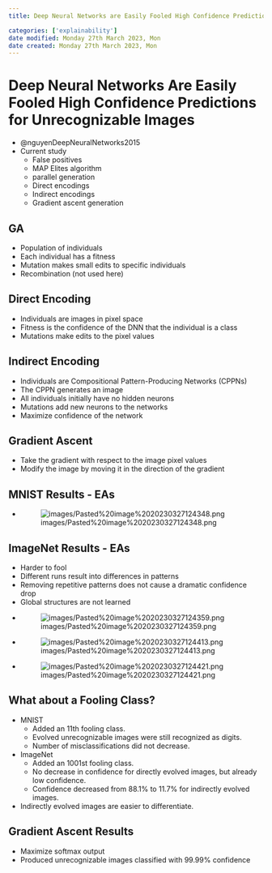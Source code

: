 ```yaml
---
title: Deep Neural Networks are Easily Fooled High Confidence Predictions for Unrecognizable Images

categories: ['explainability']
date modified: Monday 27th March 2023, Mon
date created: Monday 27th March 2023, Mon
---
```


# Deep Neural Networks Are Easily Fooled High Confidence Predictions for Unrecognizable Images


- @nguyenDeepNeuralNetworks2015
- Current study
	- False positives
	- MAP Elites algorithm 
	- parallel generation
	- Direct encodings
	- Indirect encodings
	- Gradient ascent generation

## GA
- Population of individuals 
- Each individual has a fitness 
- Mutation makes small edits to specific individuals 
- Recombination (not used here)

## Direct Encoding
- Individuals are images in pixel space 
- Fitness is the confidence of the DNN that the individual is a class 
- Mutations make edits to the pixel values

## Indirect Encoding
- Individuals are Compositional Pattern-Producing Networks (CPPNs) 
- The CPPN generates an image 
- All individuals initially have no hidden neurons 
- Mutations add new neurons to the networks
- Maximize confidence of the network

## Gradient Ascent
- Take the gradient with respect to the image pixel values 
- Modify the image by moving it in the direction of the gradient

## MNIST Results - EAs
- ![images/Pasted%20image%2020230327124348.png](images/Pasted%20image%2020230327124348.png)

## ImageNet Results - EAs
- Harder to fool
- Different runs result into differences in patterns
- Removing repetitive patterns does not cause a dramatic confidence drop
- Global structures are not learned
- ![images/Pasted%20image%2020230327124359.png](images/Pasted%20image%2020230327124359.png)
- ![images/Pasted%20image%2020230327124413.png](images/Pasted%20image%2020230327124413.png)
- ![images/Pasted%20image%2020230327124421.png](images/Pasted%20image%2020230327124421.png)

## What about a Fooling Class?
- MNIST
	- Added an 11th fooling class. 
	- Evolved unrecognizable images were still recognized as digits. 
	- Number of misclassifications did not decrease.
- ImageNet
	- Added an 1001st fooling class. 
	- No decrease in confidence for directly evolved images, but already low confidence. 
	- Confidence decreased from 88.1% to 11.7% for indirectly evolved images.
- Indirectly evolved images are easier to differentiate.

## Gradient Ascent Results
- Maximize softmax output
- Produced unrecognizable images classified with 99.99% confidence



